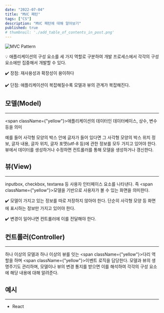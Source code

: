 ```yaml
---
date: "2022-07-04"
title: "MVC 패턴"
tags: ["CS"]
description: "MVC 패턴에 대해 알아보기"
published: true
# thumbnail: './add_table_of_contents_in_post.png'
---
```


![MVC Pattern](https://user-images.githubusercontent.com/56423604/272326674-3b9eef48-2b00-44a6-9414-4ad370485fb1.png)

<aside>
  💡 애플리케이션의 구성 요소를 세 가지 역할로 구분하여 개발 프로세스에서 각각의 구성 요소에만 집중해서 개발할 수 있다.

</aside>

✔️ 장점: 재사용성과 확장성이 용이하다

✔️ 단점: 애플리케이션이 복잡해질수록 모델과 뷰의 관계가 복잡해진다.

## 모델(Model)

---

<span className={"yellow"}>애플리케이션의 데이터인 데이터베이스, 상수, 변수 등을 의미</span>

예를 들어 사각형 모양의 박스 안에 글자가 들어 있다면 그 사각형 모양의 박스 위치 정보, 글자 내용, 글자 위치, 글자 포맷(utf-8 등)에 관한 정보를 모두 가지고 있어야 한다. 뷰에서 데이터를 생성하거나 수정하면 컨트롤러를 통해 모델을 생성하거나 갱신한다.

## 뷰(View)

---

inputbox, checkbox, textarea 등 사용자 인터페이스 요소를 나타낸다. 즉 <span className={"yellow"}>모델을 기반으로 사용자가 볼 수 있는 화면을 의미한다.</span>

✔️ 모델이 가지고 있는 정보를 따로 저장하지 않아야 한다. 단순히 사각형 모양 등 화면에 표시하는 정보만 가지고 있어야 한다.

✔️ 변경이 일어나면 컨트롤러에 이를 전달해야 한다.

## 컨트롤러(Controller)

---

하나 이상의 모델과 하나 이상의 뷰를 잇는 <span className={"yellow"}>다리 역할</span>을 하며 <span className={"yellow"}>이벤트 로직을 담당</span>한다. 모델과 뷰의 생명주기도 관리하며, 모델이나 뷰의 변경 통지를 받으면 이를 해석하여 각각의 구성 요소에 해당 내용에 대해 알려준다.

## 예시

---

- React